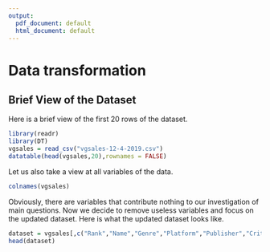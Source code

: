 ```yaml
---
output:
  pdf_document: default
  html_document: default
---
```

# Data transformation


## Brief View of the Dataset
Here is a brief view of the first 20 rows of the dataset.
```r
library(readr)
library(DT)
vgsales = read_csv("vgsales-12-4-2019.csv")
datatable(head(vgsales,20),rownames = FALSE)
```

Let us also take a view at all variables of the data.
```r
colnames(vgsales)
```

Obviously, there are variables that contribute nothing to our investigation of main questions. Now we decide to remove useless variables and focus on the updated dataset. Here is what the updated dataset looks like.

```r
dataset = vgsales[,c("Rank","Name","Genre","Platform","Publisher","Critic_Score","User_Score","Global_Sales","NA_Sales","PAL_Sales","JP_Sales","Other_Sales","Year")]
head(dataset)
```

